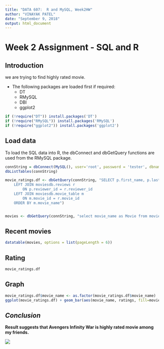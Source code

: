 ```yaml
---
title: "DATA 607:  R and MySQL, Week2HW"
author: "VINAYAK PATEL"
date: "September 9, 2018"
output: html_document
---
```


# **Week 2 Assignment - SQL and R **
## **Introduction**
we are trying to find highly rated movie. 

* The following packages are loaded first if required:
  + DT
  + RMySQL
  + DBI
  + ggplot2

```r
if (!require("DT")) install.packages('DT')
if (!require("RMySQL")) install.packages('RMySQL')
if (!require("ggplot2")) install.packages('ggplot2')
```

## **Load data**
To load the SQL data into R, the dbConnect and dbGetQuery functions are used from the RMySQL package.

```r
connString = dbConnect(MySQL(), user='root', password = 'tester', dbname='moviesdb', host='localhost')
dbListTables(connString)

movie_ratings.df <- dbGetQuery(connString, "SELECT p.first_name, p.last_name, m.movie_name, r.ratings FROM moviesdb.reviewer p
	LEFT JOIN moviesdb.reviews r
		ON p.reviewer_id = r.reviewer_id
	LEFT JOIN moviesdb.movie_table m
		ON m.movie_id = r.movie_id
	ORDER BY m.movie_name")


movies <- dbGetQuery(connString, "select movie_name as Movie from movie_table")

```
## **Recent movies**

```r
datatable(movies, options = list(pageLength = 6))
```
## **Rating**
```r
movie_ratings.df
```
## **Graph**

```r

movie_ratings.df$movie_name <- as.factor(movie_ratings.df$movie_name)
ggplot(movie_ratings.df) + geom_bar(aes(movie_name, ratings, fill=movie_name), stat="summary", fun.y="mean") + labs(x="Movies", y="Avg.Ratings", title="") + theme(axis.text.x=element_blank())

```




## *Conclusion*
**Result suggests that Avengers Infinity War is highly rated movie among my friends.**

![](https://upload.wikimedia.org/wikipedia/en/4/4d/Avengers_Infinity_War_poster.jpg)

